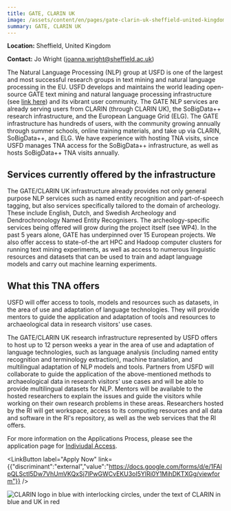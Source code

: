 ```yaml
---
title: GATE, CLARIN UK
image: /assets/content/en/pages/gate-clarin-uk-sheffield-united-kingdom/image.jpg
summary: GATE, CLARIN UK
---
```

**Location:** Sheffield, United Kingdom

**Contact:** Jo Wright ([joanna.wright@sheffield.ac.uk](mailto:joanna.wright@sheffield.ac.uk))

The Natural Language Processing (NLP) group at USFD is one of the largest and most successful
research groups in text mining and natural language processing in the EU. USFD develops and
maintains the world leading open-source GATE text mining and natural language processing
infrastructure (see [link here](https://cloud.gate.ac.uk)) and its vibrant user community. The GATE
NLP services are already serving users from CLARIN (through CLARIN UK), the SoBigData++ research
infrastructure, and the European Language Grid (ELG). The GATE infrastructure has hundreds of users,
with the community growing annually through summer schools, online training materials, and take up
via CLARIN, SoBigData++, and ELG. We have experience with hosting TNA visits, since USFD manages TNA
access for the SoBigData++ infrastructure, as well as hosts SoBigData++ TNA visits annually.

## Services currently offered by the infrastructure

The GATE/CLARIN UK infrastructure already provides not only general purpose NLP services such as
named entity recognition and part-of-speech tagging, but also services specifically tailored to the
domain of archeology. These include English, Dutch, and Swedish Archeology and Dendrochronology
Named Entity Recognisers. The archeology-specific services being offered will grow during the
project itself (see WP4). In the past 5 years alone, GATE has underpinned over 15 European projects.
We also offer access to state-of-the art HPC and Hadoop computer clusters for running text mining
experiments, as well as access to numerous linguistic resources and datasets that can be used to
train and adapt language models and carry out machine learning experiments.

## What this TNA offers

USFD will offer access to tools, models and resources such as datasets, in the area of use and
adaptation of language technologies. They will provide mentors to guide the application and
adaptation of tools and resources to archaeological data in research visitors' use cases.

The GATE/CLARIN UK research infrastructure represented by USFD offers to host up to 12 person weeks
a year in the area of use and adaptation of language technologies, such as language analysis
(including named entity recognition and terminology extraction), machine translation, and
multilingual adaptation of NLP models and tools. Partners from USFD will collaborate to guide the
application of the above-mentioned methods to archaeological data in research visitors' use cases
and will be able to provide multilingual datasets for NLP. Mentors will be available to the hosted
researchers to explain the issues and guide the visitors while working on their own research
problems in these areas. Researchers hosted by the RI will get workspace, access to its computing
resources and all data and software in the RI's repository, as well as the web services that the RI
offers.

For more information on the Applications Process, please see the application page for [Indiviudal Access](https://atrium-research.eu/transnational-access-scheme-application-process-indiviudal-access).&#x20;

<LinkButton label="Apply Now" link={{"discriminant":"external","value":"https://docs.google.com/forms/d/e/1FAIpQLSctI5Dw7VhUmVKQxSj7lPwGWCvEKU3oI5YlRi0Y1MihDKTXGg/viewform"}} />

![CLARIN logo in blue with interlocking circles, under the text of CLARIN in blue and UK in red](/assets/content/en/pages/gate-clarin-uk-sheffield-united-kingdom/logo.png)
